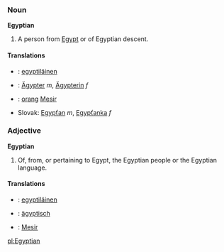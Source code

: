 ===Noun===
'''Egyptian'''
#A person from [[Egypt]] or of Egyptian descent.
====Translations====
*{{fi}}: [[egyptiläinen]]
*{{de}}: [[Ägypter]] ''m'', [[Ägypterin]] ''f''
*{{ms}}: [[orang]] [[Mesir]]
*Slovak: [[Egypťan#Slovak|Egypťan]] ''m'', [[Egypťanka#Slovak|Egypťanka]] ''f''

===Adjective===
'''Egyptian'''
#Of, from, or pertaining to Egypt, the Egyptian people or the Egyptian language.
====Translations====
*{{fi}}: [[egyptiläinen]]
*{{de}}: [[ägyptisch]]
*{{ms}}: [[Mesir]]

[[pl:Egyptian]]